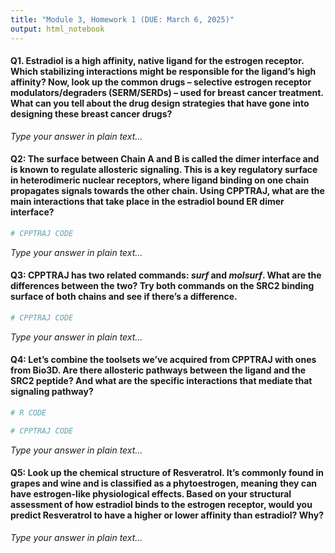 ```yaml
---
title: "Module 3, Homework 1 (DUE: March 6, 2025)"
output: html_notebook
---
```


#### Q1. Estradiol is a high affinity, native ligand for the estrogen receptor. Which stabilizing interactions might be responsible for the ligand's high affinity? Now, look up the common drugs – selective estrogen receptor modulators/degraders (SERM/SERDs) – used for breast cancer treatment. What can you tell about the drug design strategies that have gone into designing these breast cancer drugs? 

*Type your answer in plain text...*

#### Q2: The surface between Chain A and B is called the dimer interface and is known to regulate allosteric signaling. This is a key regulatory surface in heterodimeric nuclear receptors, where ligand binding on one chain propagates signals towards the other chain. Using CPPTRAJ, what are the main interactions that take place in the estradiol bound ER dimer interface? 

```bash
# CPPTRAJ CODE
```

*Type your answer in plain text...*

#### Q3: CPPTRAJ has two related commands: ***surf*** and ***molsurf***. What are the differences between the two? Try both commands on the SRC2 binding surface of both chains and see if there's a difference. 

```bash
# CPPTRAJ CODE
```

*Type your answer in plain text...*

#### Q4: Let's combine the toolsets we've acquired from CPPTRAJ with ones from Bio3D. Are there allosteric pathways between the ligand and the SRC2 peptide? And what are the specific interactions that mediate that signaling pathway? 
```r
# R CODE
```

```bash
# CPPTRAJ CODE
```

*Type your answer in plain text...*

#### Q5: Look up the chemical structure of Resveratrol. It's commonly found in grapes and wine and is classified as a phytoestrogen, meaning they can have estrogen-like physiological effects. Based on your structural assessment of how estradiol binds to the estrogen receptor, would you predict Resveratrol to have a higher or lower affinity than estradiol? Why? 

*Type your answer in plain text...*
